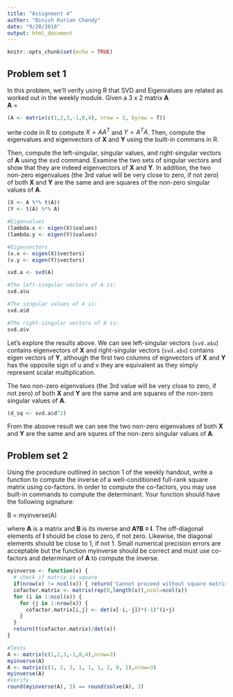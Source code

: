 ```yaml
---
title: "Assignment 4"
author: "Binish Kurian Chandy"
date: "9/20/2018"
output: html_document
---
```


```r
knitr::opts_chunk$set(echo = TRUE)
```

## Problem set 1
In this problem, we'll verify using R that SVD and Eigenvalues are related as worked
out in the weekly module. Given a 3 x 2 matrix **A**  
**A** = 
```r
(A <- matrix(c(1,2,3,-1,0,4), nrow = 2, byrow = T))
```
write code in R to compute $X = AA^{T}$ and $Y = A^{T}A$. Then, compute the eigenvalues and eigenvectors of **X** and **Y** using the built-in commans in R.

   Then, compute the left-singular, singular values, and right-singular vectors of **A** using the svd command. Examine the two sets of singular vectors and show that they are indeed eigenvectors of **X** and **Y**. In addition, the two non-zero eigenvalues (the 3rd value will be very close to zero, if not zero) of both **X** and **Y** are the same and are squares of the non-zero singular values of **A**.
   
```r
(X <- A %*% t(A))
(Y <- t(A) %*% A)

#Eigenvalues
(lambda.x <- eigen(X)$values)
(lambda.y <- eigen(Y)$values)

#Eigenvectors
(v.x <- eigen(X)$vectors)
(v.y <- eigen(Y)$vectors)

svd.a <- svd(A)

#The left-singular vectors of A is:
svd.a$u

#The singular values of A is:
svd.a$d

#The right-singular vectors of A is:
svd.a$v
```  

Let's explore the results above. We can see left-singular vectors (`svd.a$u`) contains eigenvectors of **X** and right-singular vectors (`svd.a$v`) contains eigen vectors of **Y**, although the first two columns of eignvectors of **X** and **Y** has the opposite sign of u and v they are equivalent as they simply represent scalar multiplication.

The two non-zero eigenvalues (the 3rd value will be very close to zero, if not zero) of both **X** and **Y** are the same and are squares of the non-zero singular values of **A**.

```r
(d_sq <- svd.a$d^2)
```
From the aboove result we can see the two non-zero eigenvalues of both **X** and **Y** are the same and are squres of the non-zero singular values of **A**.

## Problem set 2
Using the procedure outlined in section 1 of the weekly handout, write a function to compute the inverse of a well-conditioned full-rank square matrix using co-factors. In order to compute the co-factors, you may use built-in commands to compute the determinant. Your function should have the following signature:

B = myinverse(A)

where **A** is a matrix and **B** is its inverse and **A?B = I**. The off-diagonal elements of **I** should be close to zero, if not zero. Likewise, the diagonal elements should be close to 1, if not 1. Small numerical precision errors are acceptable but the function myinverse should be correct and must use co-factors and determinant of **A** to compute the inverse.

```r
myinverse <- function(x) {
  # check if matrix is square
  if(nrow(x) != ncol(x)) { return('Cannot proceed without square matrix')}
  cofactor.matrix <- matrix(rep(0,length(x)),ncol=ncol(x))
  for (i in 1:ncol(x)) {
    for (j in 1:nrow(x)) {
      cofactor.matrix[i,j] <- det(x[-i,-j])*(-1)^(i+j) 
    }
  }
  return(t(cofactor.matrix)/det(x)) 
}

#Tests
A <- matrix(c(1,2,3,-1,0,4),nrow=3)
myinverse(A)
A <- matrix(c(1, 2, 3, 1, 1, 1, 2, 0, 1),nrow=3)
myinverse(A)
#Verify
round(myinverse(A), 3) == round(solve(A), 3)
```